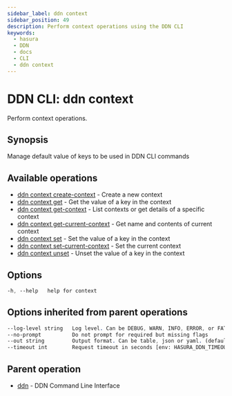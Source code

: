```yaml
---
sidebar_label: ddn context
sidebar_position: 49
description: Perform context operations using the DDN CLI
keywords:
  - hasura
  - DDN
  - docs
  - CLI
  - ddn context
---
```


# DDN CLI: ddn context

Perform context operations.

## Synopsis

Manage default value of keys to be used in DDN CLI commands

## Available operations

- [ddn context create-context](/reference/cli/commands/ddn_context_create-context) - Create a new context
- [ddn context get](/reference/cli/commands/ddn_context_get) - Get the value of a key in the context
- [ddn context get-context](/reference/cli/commands/ddn_context_get-context) - List contexts or get details of a specific context
- [ddn context get-current-context](/reference/cli/commands/ddn_context_get-current-context) - Get name and contents of current context
- [ddn context set](/reference/cli/commands/ddn_context_set) - Set the value of a key in the context
- [ddn context set-current-context](/reference/cli/commands/ddn_context_set-current-context) - Set the current context
- [ddn context unset](/reference/cli/commands/ddn_context_unset) - Unset the value of a key in the context

## Options

```sass
-h, --help   help for context
```

## Options inherited from parent operations

```sass
--log-level string   Log level. Can be DEBUG, WARN, INFO, ERROR, or FATAL. (default "INFO")
--no-prompt          Do not prompt for required but missing flags
--out string         Output format. Can be table, json or yaml. (default "table")
--timeout int        Request timeout in seconds [env: HASURA_DDN_TIMEOUT] (default 100)
```

## Parent operation

- [ddn](/reference/cli/commands/ddn) - DDN Command Line Interface
